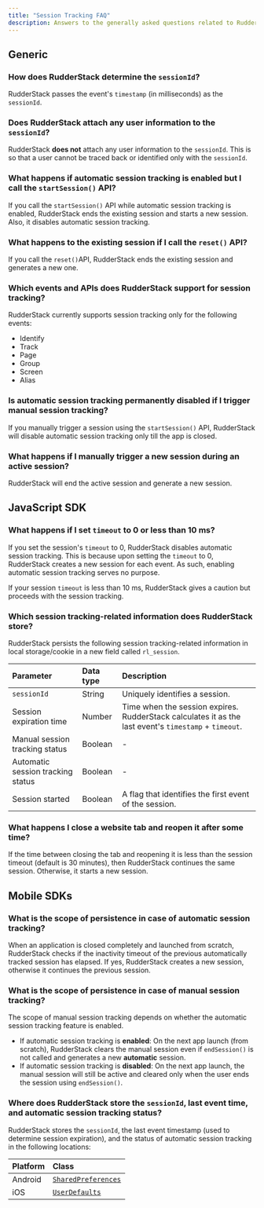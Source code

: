 ```yaml
---
title: "Session Tracking FAQ"
description: Answers to the generally asked questions related to RudderStack's session tracking feature.
---
```


## Generic

### How does RudderStack determine the `sessionId`?

RudderStack passes the event's `timestamp` (in milliseconds) as the `sessionId`. 

### Does RudderStack attach any user information to the `sessionId`?

RudderStack **does not** attach any user information to the `sessionId`. This is so that a user cannot be traced back or identified only with the `sessionId`.

### What happens if automatic session tracking is enabled but I call the `startSession()` API?

If you call the `startSession()` API while automatic session tracking is enabled, RudderStack ends the existing session and starts a new session. Also, it disables automatic session tracking.

### What happens to the existing session if I call the `reset()` API?

If you call the <Link to="/event-spec/standard-events/">`reset()`API</Link>, RudderStack ends the existing session and generates a new one.

### Which events and APIs does RudderStack support for session tracking?

RudderStack currently supports session tracking only for the following events:

- <Link to="/event-spec/standard-events/identify/">Identify</Link>
- <Link to="/event-spec/standard-events/track/">Track</Link>
- <Link to="/event-spec/standard-events/page/">Page</Link>
- <Link to="/event-spec/standard-events/group/">Group</Link>
- <Link to="/event-spec/standard-events/screen/">Screen</Link>
- <Link to="/event-spec/standard-events/alias/">Alias</Link>

### Is automatic session tracking permanently disabled if I trigger manual session tracking?

If you manually trigger a session using the `startSession()` API, RudderStack will disable automatic session tracking only till the app is closed.

### What happens if I manually trigger a new session during an active session?

RudderStack will end the active session and generate a new session.

## JavaScript SDK

### What happens if I set `timeout` to 0 or less than 10 ms?

If you set the session's `timeout` to 0, RudderStack disables automatic session tracking. This is because upon setting the `timeout` to 0, RudderStack creates a new session for each event. As such, enabling automatic session tracking serves no purpose.

If your session `timeout` is less than 10 ms, RudderStack gives a caution but proceeds with the session tracking.

### Which session tracking-related information does RudderStack store?

RudderStack persists the following session tracking-related information in local storage/cookie in a new field called `rl_session`.

| Parameter | Data type | Description |
| :---- | :---- | :-----|
| `sessionId` | String | Uniquely identifies a session. |
| Session expiration time | Number | Time when the session expires. RudderStack calculates it as the last event's `timestamp` + `timeout`. |
| Manual session tracking status | Boolean | - |
| Automatic session tracking status | Boolean | - |
| Session started | Boolean | A flag that identifies the first event of the session. |

### What happens I close a website tab and reopen it after some time?

If the time between closing the tab and reopening it is less than the session timeout (default is 30 minutes), then RudderStack continues the same session. Otherwise, it starts a new session.

## Mobile SDKs

### What is the scope of persistence in case of automatic session tracking? 

When an application is closed completely and launched from scratch, RudderStack checks if the inactivity timeout of the previous automatically tracked session has elapsed. If yes, RudderStack creates a new session, otherwise it continues the previous session.

<h3 id="#manual-session-tracking-persistence">What is the scope of persistence in case of manual session tracking?</h3>

The scope of manual session tracking depends on whether the automatic session tracking feature is enabled.

- If automatic session tracking is **enabled**: On the next app launch (from scratch), RudderStack clears the manual session even if <Link to="/event-streams/sdks/session-tracking/#manual-session-tracking">`endSession()`</Link> is not called and generates a new **automatic** session.
- If automatic session tracking is **disabled**: On the next app launch, the manual session will still be active and cleared only when the user ends the session using `endSession()`.

### Where does RudderStack store the `sessionId`, last event time, and automatic session tracking status?

RudderStack stores the `sessionId`, the last event timestamp (used to determine <Link to="/event-streams/sdks/session-tracking/#session-expiration-in-mobile-sdks">session expiration</Link>), and the status of automatic session tracking in the following locations:

| Platform | Class |
| :---------| :--------|
| Android | [`SharedPreferences`](https://developer.android.com/reference/android/content/SharedPreferences) |
| iOS | [`UserDefaults`](https://developer.apple.com/documentation/foundation/userdefaults) |